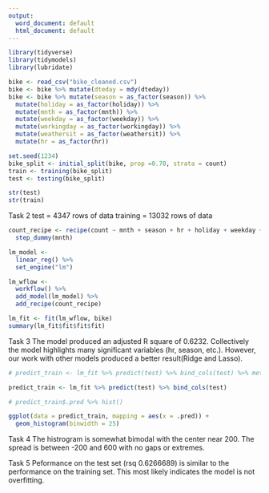 ---
output:
  word_document: default
  html_document: default
---


```{r}
library(tidyverse)
library(tidymodels)
library(lubridate)

bike <- read_csv("bike_cleaned.csv")
bike <- bike %>% mutate(dteday = mdy(dteday))
bike <- bike %>% mutate(season = as_factor(season)) %>%
  mutate(holiday = as_factor(holiday)) %>%
  mutate(mnth = as_factor(mnth)) %>%
  mutate(weekday = as_factor(weekday)) %>%
  mutate(workingday = as_factor(workingday)) %>%
  mutate(weathersit = as_factor(weathersit)) %>%
  mutate(hr = as_factor(hr))
```


```{r Task 1 spliting data into training and testing w/ 70% in training}
set.seed(1234)
bike_split <- initial_split(bike, prop =0.70, strata = count)
train <- training(bike_split)
test <- testing(bike_split)


```

```{r Task 2}
str(test)
str(train)
```
 
 
 Task 2
 test = 4347 rows of data
 training = 13032 rows of data
 
```{r Task 3}
count_recipe <- recipe(count ~ mnth + season + hr + holiday + weekday + temp + weathersit, bike) %>%
  step_dummy(mnth)

lm_model <-
  linear_reg() %>%
  set_engine("lm")

lm_wflow <-
  workflow() %>%
  add_model(lm_model) %>%
  add_recipe(count_recipe)

lm_fit <- fit(lm_wflow, bike)
summary(lm_fit$fit$fit$fit)

```
 
Task 3
The model produced an adjusted R square of 0.6232. Collectively the model highlights many significant variables (hr, season, etc.).  However, our work with other models produced a better result(Ridge and Lasso).

```{r Task 4 predict function}

# predict_train <- lm_fit %>% predict(test) %>% bind_cols(test) %>% metrics(truth = count, estimate = .pred)

predict_train <- lm_fit %>% predict(test) %>% bind_cols(test) 

# predict_train$.pred %>% hist()

ggplot(data = predict_train, mapping = aes(x = .pred)) + 
  geom_histogram(binwidth = 25)

```


Task 4
The histrogram is somewhat bimodal with the center near 200.  The spread is between -200 and 600 with no gaps or extremes.  


Task 5
Peformance on the test set (rsq 0.6266689) is similar to the performance on the training set.  This most likely indicates the model is not overfitting. 

